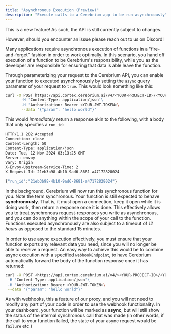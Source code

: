 ```yaml
---
title: "Asynchronous Execution (Preview)"
description: "Execute calls to a Cerebrium app to be run asynchroously"
---
```


<Note>
This is a new feature! As such, the API is still currently subject to changes.

However, should you encounter an issue please reach out to us on Discord!

</Note>

Many applications require asynchronous execution of functions in a "fire-and-forget" fashion
in order to work optimally. In this scenario, you hand off execution of a function to be Cerebrium's
responsibility, while you as the developer are responsible for ensuring that data is able leave the function.

Through parameterizing your request to the Cerebrium API, you can enable your function to executed asynchronously
by setting the `async` query parameter of your request to `true`. This would look something like this:

```bash
curl -X POST https://api.cortex.cerebrium.ai/v4/<YOUR-PROJECT-ID>/<YOUR-APP>/run?async=true'\
       -H 'Content-Type: application/json'\
       -H 'Authorization: Bearer <YOUR-JWT-TOKEN>\
       --data '{"param": "hello world"}'
```

This would _immediately_ return a response akin to the following, with a body that only specifies a `run_id`:

```bash
HTTP/1.1 202 Accepted
Connection: close
Content-Length: 50
Content-Type: application/json
Date: Tue, 12 Nov 2024 03:13:25 GMT
Server: envoy
Vary: Origin
X-Envoy-Upstream-Service-Time: 2
X-Request-Id: 21eb3b98-4b10-9ad6-8681-a47172828024

{"run_id":"21eb3b98-4b10-9ad6-8681-a47172828024"}
```

In the background, Cerebrium will now run this synchronous function for you. Note the term synchronous.
Your function is still expected to behave **synchronously**. That is, it must open a connection, keep
it open while it is doing work, then return a response once it is done. This effectively allows you
to treat synchronous request-responses you write as asynchronous, and you can do anything within the scope
of your call to the function. Functions executed asynchronously are also subject to a timeout of _12 hours_
as opposed to the standard 15 minutes.

In order to use async execution effectively, you must ensure that your function exports any relevant data you
need, since you will no longer be able to receive a request. An easy way to achieve this would be to combine
async execution with a specified `webhookEndpoint`, to have Cerebrium automatically forward the body of
the function response once it has returned:

```bash
curl -X POST <https://api.cortex.cerebrium.ai/v4/><YOUR-PROJECT-ID>/<YOUR-APP>/run?async=true&webhookEndpoint=https%3A%2F%2Fwebhook.site%2F'\
 -H 'Content-Type: application/json'\
 -H 'Authorization: Bearer <YOUR-JWT-TOKEN>\
 --data '{"param": "hello world"}'
```

As with webhooks, this a feature of our proxy, and you will not need to modify any part of your code in order to use the webhook
functionality. In your dashboard, your function will be marked as **async**, but will still show the status of the internal synchronous call
that was made (in other words, if the call to your function failed, the state of your async request would be `failure` etc.)
